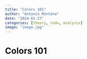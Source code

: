 ```yaml
---
title: "Colors 101"
author: "Antonio Montano"
date: "2024-01-27"
categories: [theory, code, analysis]
image: "image.jpg"
---
```


# Colors 101
